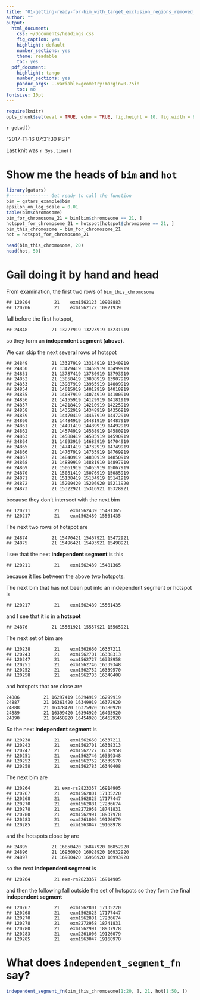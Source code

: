 ```yaml
---
title: "01-getting-ready-for-bim_with_target_exclusion_regions_removed_fn"
author: ""
output:
  html_document:
    css: ~/Documents/headings.css
    fig_caption: yes
    highlight: default
    number_sections: yes
    theme: readable
    toc: yes
  pdf_document:
    highlight: tango
    number_sections: yes
    pandoc_args: --variable=geometry:margin=0.75in
    toc: no
fontsize: 10pt
---
```

<A NAME="top"> </A>

```r
require(knitr)
opts_chunk$set(eval = TRUE, echo = TRUE, fig.height = 10, fig.width = 8, tidy=FALSE)
```

`r getwd()`  

"2017-11-16 07:31:30 PST"

Last knit was `r Sys.time()`

# Show me the heads of `bim` and `hot`

```r
library(gatars)
#--------------- Get ready to call the function
bim = gatars_example$bim
epsilon_on_log_scale = 0.01
table(bim$chromosome)
bim_for_chromosome_21 = bim[bim$chromosome == 21, ]
hotspot_for_chromosome_21 = hotspot[hotspot$chromosome == 21, ]
bim_this_chromosome = bim_for_chromosome_21
hot = hotspot_for_chromosome_21

head(bim_this_chromosome, 20)
head(hot, 50)
```

# Gail doing it by hand and head

From examination, the first two rows of `bim_this_chromosome` 
```
## 120204         21    exm1562123 10908883
## 120206         21    exm1562172 10921939
```

fall before the first hotspot, 
```
## 24848         21 13227919 13223919 13231919
```
so they form an **independent segment (above)**.

We can skip the next several rows of hotspot 
```
## 24849         21 13327919 13314919 13340919
## 24850         21 13479419 13458919 13499919
## 24851         21 13787419 13780919 13793919
## 24852         21 13858419 13808919 13907919
## 24853         21 13987919 13965919 14009919
## 24854         21 14015919 14012919 14018919
## 24855         21 14087919 14074919 14100919
## 24856         21 14155919 14129919 14181919
## 24857         21 14218419 14210919 14225919
## 24858         21 14352919 14348919 14356919
## 24859         21 14470419 14467919 14472919
## 24860         21 14484919 14481919 14487919
## 24861         21 14491419 14489919 14492919
## 24862         21 14574919 14568919 14580919
## 24863         21 14588419 14585919 14590919
## 24864         21 14693919 14682919 14704919
## 24865         21 14741419 14732919 14749919
## 24866         21 14767919 14765919 14769919
## 24867         21 14840919 14830919 14850919
## 24868         21 14889919 14881919 14897919
## 24869         21 15061919 15055919 15067919
## 24870         21 15081419 15076919 15085919
## 24871         21 15138419 15134919 15141919
## 24872         21 15209420 15206920 15211920
## 24873         21 15322921 15316921 15328921
```

because they don't intersect with the next bim
```
## 120211         21    exm1562439 15481365
## 120217         21    exm1562489 15561435
```

The next two rows of hotspot are
```
## 24874         21 15470421 15467921 15472921
## 24875         21 15496421 15493921 15498921
```
I see that the next **independent segment** is this
```
## 120211         21    exm1562439 15481365
```
because it lies between the above two hotspots.

The next bim that has not been put into an independent segment or hotspot is
```
## 120217         21    exm1562489 15561435
```
and I see that it is in a **hotspot**
```
## 24876         21 15561921 15557921 15565921
```

The next set of bim are
```
## 120238         21    exm1562660 16337211
## 120243         21    exm1562701 16338313
## 120247         21    exm1562727 16338958
## 120251         21    exm1562746 16339348
## 120252         21    exm1562752 16339570
## 120258         21    exm1562783 16340408
```

and hotspots that are close are
```
24886         21 16297419 16294919 16299919
24887         21 16361420 16349919 16372920
24888         21 16378420 16375920 16380920
24889         21 16399420 16394920 16403920
24890         21 16458920 16454920 16462920
```

So the next **independent segment** is

```
## 120238         21    exm1562660 16337211
## 120243         21    exm1562701 16338313
## 120247         21    exm1562727 16338958
## 120251         21    exm1562746 16339348
## 120252         21    exm1562752 16339570
## 120258         21    exm1562783 16340408
```


The next bim are
```
## 120264         21 exm-rs2823357 16914905
## 120267         21    exm1562801 17135220
## 120268         21    exm1562825 17177447
## 120270         21    exm1562881 17236674
## 120278         21    exm2272958 18741831
## 120280         21    exm1562991 18937978
## 120283         21    exm2261006 19126079
## 120285         21    exm1563047 19168978
```


and the hotspots close by are
```
## 24895         21 16850420 16847920 16852920
## 24896         21 16930920 16928920 16932920
## 24897         21 16980420 16966920 16993920
```

so the next **independent segment** is
```
## 120264         21 exm-rs2823357 16914905
```
and then the following fall outside the set of hotspots so they
form the final **independent segment**
```
## 120267         21    exm1562801 17135220
## 120268         21    exm1562825 17177447
## 120270         21    exm1562881 17236674
## 120278         21    exm2272958 18741831
## 120280         21    exm1562991 18937978
## 120283         21    exm2261006 19126079
## 120285         21    exm1563047 19168978
```
# What does `independent_segment_fn` say?

```r
independent_segment_fn(bim_this_chromosome[1:20, ], 21, hot[1:50, ])
```

